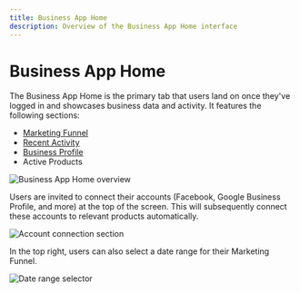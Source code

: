 ```yaml
---
title: Business App Home
description: Overview of the Business App Home interface
---
```


# Business App Home

The Business App Home is the primary tab that users land on once they've logged in and showcases business data and activity. It features the following sections:

- [Marketing Funnel](/articles/marketing-funnel)
- [Recent Activity](/business-app/recent-activity-page)
- [Business Profile](/business-app/business-profile)
- Active Products

![Business App Home overview](/img/business-app/home/home-overview.jpg)

Users are invited to connect their accounts (Facebook, Google Business Profile, and more) at the top of the screen. This will subsequently connect these accounts to relevant products automatically.

![Account connection section](/img/business-app/home/account-connection.jpg)

In the top right, users can also select a date range for their Marketing Funnel.

![Date range selector](/img/business-app/home/date-range-selector.jpg)